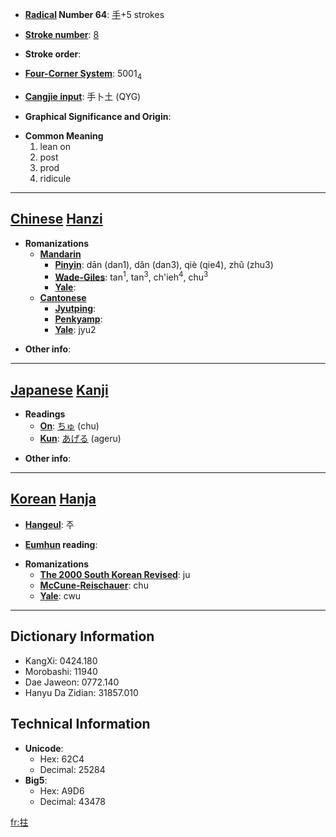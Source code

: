 * '''[[Wiktionary:Chinese radical index| Radical]] Number 64''': [[Wiktionary:Chinese radical index 手|手]]+5 strokes

* '''[[Wiktionary:Chinese total strokes index|Stroke number]]''': [[Wiktionary:Chinese total strokes index 8|8]]

* '''Stroke order''': 

* '''[[Wiktionary:Chinese four corner index|Four-Corner System]]''': 5001<sub>4</sub>

* '''[[Wiktionary:Chinese Cangjie index|Cangjie input]]''': 手卜土 (QYG)

* '''Graphical Significance and Origin''': 

* '''Common Meaning'''
*#lean on
*# post
*# prod
*# ridicule


----

== [[Chinese]] [[Hanzi]] ==

* '''Romanizations'''
** '''[[Mandarin]]'''
*** '''[[Pinyin]]''': dān (dan1), dǎn (dan3), qiè (qie4), zhǔ (zhu3)
*** '''[[Wade-Giles]]''': tan<sup>1</sup>, tan<sup>3</sup>, ch'ieh<sup>4</sup>, chu<sup>3</sup>
*** '''[[Yale]]''': 
** '''[[Cantonese]]'''
*** '''[[Jyutping]]''':
*** '''[[Penkyamp]]''': 
*** '''[[Yale]]''': jyu2

* '''Other info''': 

----

== [[Japanese]] [[Kanji]] ==

* '''Readings'''
** '''[[On]]''': [[ちゅ]] (chu)
** '''[[Kun]]''': [[あげる]] (ageru)

* '''Other info''':  

----

== [[Korean]] [[Hanja]] ==

* '''[[Hangeul]]''': 주

* '''[[Eumhun]] reading''': 

* '''Romanizations'''
** '''[[The 2000 South Korean Revised Romanization|The 2000 South Korean Revised]]''': ju
** '''[[McCune-Reischauer]]''': chu
** '''[[Yale]]''': cwu

----

== Dictionary Information ==

* KangXi: 0424.180
* Morobashi: 11940
* Dae Jaweon: 0772.140
* Hanyu Da Zidian: 31857.010

== Technical Information ==

* '''Unicode''':
** Hex: 62C4
** Decimal: 25284
* '''Big5''':
** Hex: A9D6
** Decimal: 43478

[[fr:拄]]